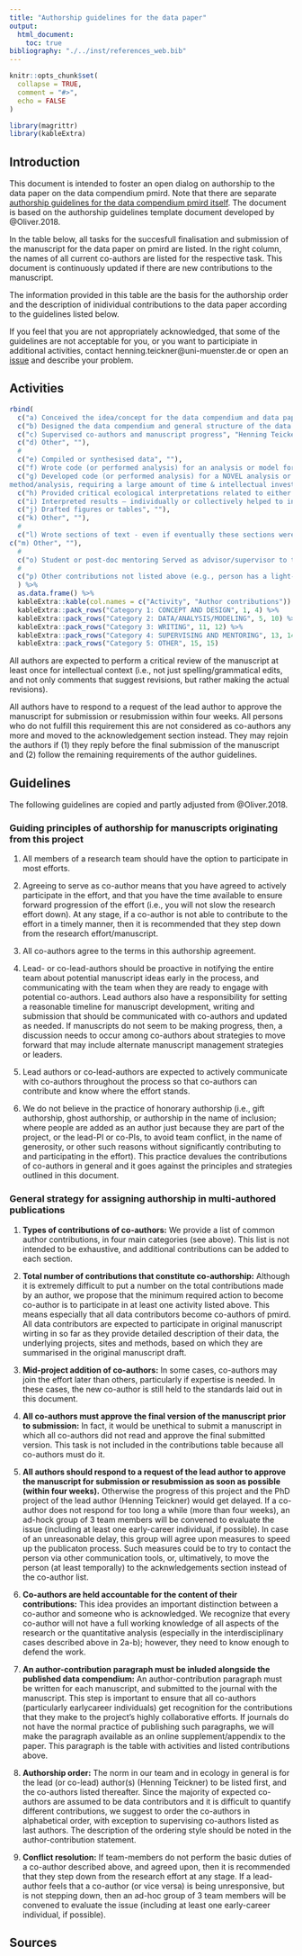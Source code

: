 ```yaml
---
title: "Authorship guidelines for the data paper"
output: 
  html_document:
    toc: true
bibliography: "./../inst/references_web.bib"
---
```


```r
knitr::opts_chunk$set(
  collapse = TRUE,
  comment = "#>",
  echo = FALSE
)
```

```r
library(magrittr)
library(kableExtra)
```

## Introduction

This document is intended to foster an open dialog on authorship to the data paper on the data compendium pmird. Note that there are separate [authorship guidelines for the data compendium pmird itself](a06-Authorship-guidelines-for-pmird.html). The document is based on the authorship guidelines template document developed by @Oliver.2018.

In the table below, all tasks for the succesfull finalisation and submission of the manuscript for the data paper on pmird are listed. In the right column, the names of all current co-authors are listed for the respective task. This document is continuously updated if there are new contributions to the manuscript.

The information provided in this table are the basis for the authorship order and the description of inidividual contributions to the data paper according to the guidelines listed below.

If you feel that you are not appropriately acknowledged, that some of the guidelines are not acceptable for you, or you want to participiate in additional activities, contact henning.teickner@uni-muenster.de or open an [issue](https://github.com/henningte/pmird/issues) and describe your problem. 

## Activities

```r
rbind( 
  c("a) Conceived the idea/concept for the data compendium and data paper", "Henning Teicker"),
  c("b) Designed the data compendium and general structure of the data paper", "Henning Teickner"),
  c("c) Supervised co-authors and manuscript progress", "Henning Teicker"),
  c("d) Other", ""),
  #
  c("e) Compiled or synthesised data", ""),
  c("f) Wrote code (or performed analysis) for an analysis or model for widely-used and cited methods – provided code for an analysis for a fairly standard model, requiring a relatively small amount of time & intellectual investment", ""),
  c("g) Developed code (or performed analysis) for a NOVEL analysis or model – developed code and novel
method/analysis, requiring a large amount of time & intellectual investment.", ""),
  c("h) Provided critical ecological interpretations related to either of the above analytical methods", ""),
  c("i) Interpreted results – individually or collectively helped to interpret meaning of results", ""),
  c("j) Drafted figures or tables", ""),
  c("k) Other", ""),
  #
  c("l) Wrote sections of text - even if eventually these sections were not included in final version", ""),
c("m) Other", ""),
  #
  c("o) Student or post-doc mentoring Served as advisor/supervisor to the lead author of the manuscript throughout their career on the project and through the development of the manuscript effort. *Generally assumed to be a co-author, although we expect frequent participation in MS development and other contributions above.", ""),
  #
  c("p) Other contributions not listed above (e.g., person has a light-bulb moment that completely changes scope/slant of project), please specify", "")
  ) %>%
  as.data.frame() %>%
  kableExtra::kable(col.names = c("Activity", "Author contributions")) %>%
  kableExtra::pack_rows("Category 1: CONCEPT AND DESIGN", 1, 4) %>%
  kableExtra::pack_rows("Category 2: DATA/ANALYSIS/MODELING", 5, 10) %>%
  kableExtra::pack_rows("Category 3: WRITING", 11, 12) %>%
  kableExtra::pack_rows("Category 4: SUPERVISING AND MENTORING", 13, 14) %>%
  kableExtra::pack_rows("Category 5: OTHER", 15, 15)
```

All authors are expected to perform a critical review of the manuscript at least once for intellectual context (i.e., not just spelling/grammatical edits, and not only comments that suggest revisions, but rather making the actual revisions).

All authors have to respond to a request of the lead author to approve the manuscript for submission or resubmission within four weeks. All persons who do not fulfill this requirement this are not considered as co-authors any more and moved to the acknowledgement section instead. They may rejoin the authors if (1) they reply before the final submission of the manuscript and (2) follow the remaining requirements of the author guidelines.

## Guidelines

The following guidelines are copied and partly adjusted from @Oliver.2018.

### Guiding principles of authorship for manuscripts originating from this project

1. All members of a research team should have the option to participate in most efforts.

2. Agreeing to serve as co-author means that you have agreed to actively participate in the effort, and that you have the time available to ensure forward progression of the effort (i.e., you will not slow the research effort down). At any stage, if a co-author is not able to contribute to the effort in a timely manner, then it is recommended that they step down from the research effort/manuscript.

3. All co-authors agree to the terms in this authorship agreement.

4. Lead- or co-lead-authors should be proactive in notifying the entire team about potential manuscript ideas early in the process, and communicating with the team when they are ready to engage with potential co-authors. Lead authors also have a responsibility for setting a reasonable timeline for manuscript development, writing and submission that should be communicated with co-authors and updated as needed. If manuscripts do not seem to be making progress, then, a discussion needs to occur among co-authors about strategies to move forward that may include alternate manuscript management strategies or leaders.

5. Lead authors or co-lead-authors are expected to actively communicate with co-authors throughout
the process so that co-authors can contribute and know where the effort stands.

6. We do not believe in the practice of honorary authorship (i.e., gift authorship, ghost authorship, or authorship in the name of inclusion; where people are added as an author just because they are part of the project, or the lead-PI or co-PIs, to avoid team conflict, in the name of generosity, or other such reasons without significantly contributing to and participating in the effort). This practice devalues the contributions of co-authors in general and it goes against the principles and strategies outlined in this document.


### General strategy for assigning authorship in multi-authored publications

1. **Types of contributions of co-authors:** We provide a list of common author contributions, in four main categories (see above). This list is not intended to be exhaustive, and additional contributions can be added to each section.

2. **Total number of contributions that constitute co-authorship:** Although it is extremely difficult to put a number on the total contributions made by an author, we propose that the minimum required action to become co-author is to participate in at least one activity listed above. This means especially that all data contributors become co-authors of pmird. All data contributors are expected to participate in original manuscript wirting in so far as they provide detailed description of their data, the underlying projects, sites and methods, based on which they are summarised in the original manuscript draft.

3. **Mid-project addition of co-authors:** In some cases, co-authors may join the effort later than others, particularly if expertise is needed. In these cases, the new co-author is still held to the standards laid out in this document.

4. **All co-authors must approve the final version of the manuscript prior to submission:** In fact, it
would be unethical to submit a manuscript in which all co-authors did not read and approve the final submitted version. This task is not included in the contributions table because all co-authors must do it.

5. **All authors should respond to a request of the lead author to approve the manuscript for submission or resubmission as soon as possible (within four weeks).** Otherwise the progress of this project and the PhD project of the lead author (Henning Teickner) would get delayed. If a co-author does not respond for too long a while (more than four weeks), an ad-hock group of 3 team members will be convened to evaluate the issue (including at least one early-career individual, if possible). In case of an unreasonable delay, this group will agree upon measures to speed up the publicaton process. Such measures could be to try to contact the person via other communication tools, or, ultimatively, to move the person (at least temporally) to the acknwledgements section instead of the co-author list.  

6. **Co-authors are held accountable for the content of their contributions:** This idea provides an important distinction between a co-author and someone who is acknowledged. We recognize that every co-author will not have a full working knowledge of all aspects of the research or the quantitative analysis (especially in the interdisciplinary cases described above in 2a-b); however, they need to know enough to defend the work.

7. **An author-contribution paragraph must be inluded alongside the published data compendium:** An author-contribution paragraph must be written for each manuscript, and submitted to the journal with the manuscript. This step is important to ensure that all co-authors (particularly earlycareer individuals) get recognition for the contributions that they make to the project’s highly collaborative efforts. If journals do not have the normal practice of publishing such paragraphs, we will make the paragraph available as an online supplement/appendix to the paper. This paragraph is the table with activities and listed contributions above.

8. **Authorship order:** The norm in our team and in ecology in general is for the lead (or co-lead) author(s) (Henning Teickner) to be listed first, and the co-authors listed thereafter. Since the majority of expected co-authors are assumed to be data contributors and it is difficult to quantify different contributions, we suggest to order the co-authors in alphabetical order, with exception to supervising co-authors listed as last authors. The description of the ordering style should be noted in the author-contribution statement.

9. **Conflict resolution:** If team-members do not perform the basic duties of a co-author described above, and agreed upon, then it is recommended that they step down from the research effort at any stage. If a lead-author feels that a co-author (or vice versa) is being unresponsive, but is not stepping down, then an ad-hoc group of 3 team members will be convened to evaluate the issue (including at least one early-career individual, if possible).

## Sources
